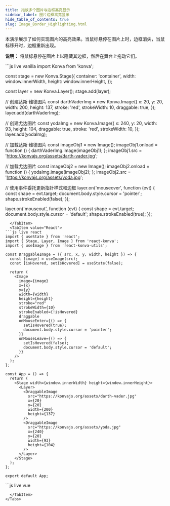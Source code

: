 ```yaml
---
title: 拖放多个图片与边框高亮显示
sidebar_label: 图片边框高亮显示
hide_table_of_contents: true
slug: Image_Border_Highlighting.html
---
```


本演示展示了如何实现图片的高亮效果。当鼠标悬停在图片上时，边框消失，当鼠标移开时，边框重新出现。

**说明：** 将鼠标悬停在图片上以隐藏其边框，然后在舞台上拖动它们。


<Tabs>
  <TabItem value="Vanilla" default>
```js live vanilla
import Konva from 'konva';

const stage = new Konva.Stage({
  container: 'container',
  width: window.innerWidth,
  height: window.innerHeight,
});

const layer = new Konva.Layer();
stage.add(layer);

// 创建达斯·维德图片
const darthVaderImg = new Konva.Image({
  x: 20,
  y: 20,
  width: 200,
  height: 137,
  stroke: 'red',
  strokeWidth: 10,
  draggable: true,
});
layer.add(darthVaderImg);

// 创建尤达图片
const yodaImg = new Konva.Image({
  x: 240,
  y: 20,
  width: 93,
  height: 104,
  draggable: true,
  stroke: 'red',
  strokeWidth: 10,
});
layer.add(yodaImg);

// 加载达斯·维德图片
const imageObj1 = new Image();
imageObj1.onload = function () {
  darthVaderImg.image(imageObj1);
};
imageObj1.src = 'https://konvajs.org/assets/darth-vader.jpg';

// 加载尤达图片
const imageObj2 = new Image();
imageObj2.onload = function () {
  yodaImg.image(imageObj2);
};
imageObj2.src = 'https://konvajs.org/assets/yoda.jpg';

// 使用事件委托更新指针样式和边框
layer.on('mouseover', function (evt) {
  const shape = evt.target;
  document.body.style.cursor = 'pointer';
  shape.strokeEnabled(false);
});

layer.on('mouseout', function (evt) {
  const shape = evt.target;
  document.body.style.cursor = 'default';
  shape.strokeEnabled(true);
});
```
  </TabItem>
  <TabItem value="React">
```js live react
import { useState } from 'react';
import { Stage, Layer, Image } from 'react-konva';
import { useImage } from 'react-konva-utils';

const DraggableImage = ({ src, x, y, width, height }) => {
  const [image] = useImage(src);
  const [isHovered, setIsHovered] = useState(false);
  
  return (
    <Image
      image={image}
      x={x}
      y={y}
      width={width}
      height={height}
      stroke="red"
      strokeWidth={10}
      strokeEnabled={!isHovered}
      draggable
      onMouseEnter={() => {
        setIsHovered(true);
        document.body.style.cursor = 'pointer';
      }}
      onMouseLeave={() => {
        setIsHovered(false);
        document.body.style.cursor = 'default';
      }}
    />
  );
};

const App = () => {
  return (
    <Stage width={window.innerWidth} height={window.innerHeight}>
      <Layer>
        <DraggableImage
          src="https://konvajs.org/assets/darth-vader.jpg"
          x={20}
          y={20}
          width={200}
          height={137}
        />
        <DraggableImage
          src="https://konvajs.org/assets/yoda.jpg"
          x={240}
          y={20}
          width={93}
          height={104}
        />
      </Layer>
    </Stage>
  );
};

export default App;
```
  </TabItem>
  <TabItem value="Vue">
```js live vue
<template>
  <v-stage :config="stageConfig">
    <v-layer ref="layerRef">
      <v-image
        v-for="(img, index) in images"
        :key="index"
        :config="getImageConfig(img, index)"
        @mouseenter="handleMouseEnter(index)"
        @mouseleave="handleMouseLeave(index)"
      />
    </v-layer>
  </v-stage>
</template>

<script setup>
import { ref, onMounted, computed } from 'vue';

const stageConfig = {
  width: window.innerWidth,
  height: window.innerHeight
};

const layerRef = ref(null);
const hoveredIndex = ref(null);
const loadedImages = ref({});

// 定义图片数据
const images = ref([
  {
    src: 'https://konvajs.org/assets/darth-vader.jpg',
    x: 20,
    y: 20,
    width: 200,
    height: 137
  },
  {
    src: 'https://konvajs.org/assets/yoda.jpg',
    x: 240,
    y: 20,
    width: 93,
    height: 104
  }
]);

// 加载图片
onMounted(() => {
  images.value.forEach((img, index) => {
    const imageObj = new Image();
    imageObj.onload = () => {
      loadedImages.value = {
        ...loadedImages.value,
        [index]: imageObj
      };
    };
    imageObj.src = img.src;
  });
});

// 获取每张图片的配置
const getImageConfig = (img, index) => {
  const isHovered = hoveredIndex.value === index;
  
  return {
    image: loadedImages.value[index],
    x: img.x,
    y: img.y,
    width: img.width,
    height: img.height,
    stroke: 'red',
    strokeWidth: 10,
    strokeEnabled: !isHovered,
    draggable: true
  };
};

// 鼠标事件处理程序
const handleMouseEnter = (index) => {
  hoveredIndex.value = index;
  document.body.style.cursor = 'pointer';
};

const handleMouseLeave = () => {
  hoveredIndex.value = null;
  document.body.style.cursor = 'default';
};
</script>
```
  </TabItem>
</Tabs>